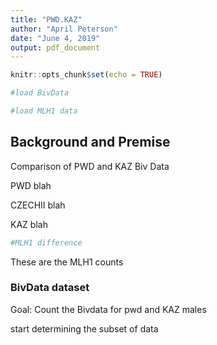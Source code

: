 ```yaml
---
title: "PWD.KAZ"
author: "April Peterson"
date: "June 4, 2019"
output: pdf_document
---
```


```r
knitr::opts_chunk$set(echo = TRUE)

#load BivData

#load MLH1 data


```


## Background and Premise

Comparison of PWD and KAZ Biv Data

PWD blah

CZECHII blah

KAZ blah

```r

#MLH1 difference


```

These are the MLH1 counts

### BivData dataset

Goal:  Count the Bivdata for pwd and KAZ males

start determining the subset of data


```r

```

